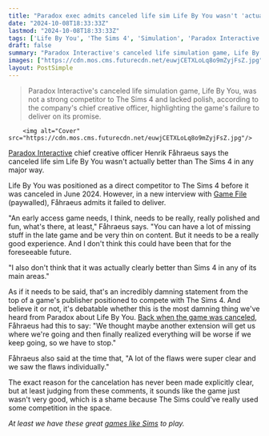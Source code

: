 ```yaml
---
title: "Paradox exec admits canceled life sim Life By You wasn't 'actually clearly better than Sims 4 in any of its main areas'"
date: "2024-10-08T18:33:33Z"
lastmod: "2024-10-08T18:33:33Z"
tags: ['Life By You', 'The Sims 4', 'Simulation', 'Paradox Interactive', 'PC']
draft: false
summary: "Paradox Interactive's canceled life simulation game, Life By You, was not a strong competitor to The Sims 4 and lacked polish, according to the company's chief creative officer, highlighting the game's failure to deliver on its promise."
images: ["https://cdn.mos.cms.futurecdn.net/euwjCETXLoLq8o9mZyjFsZ.jpg"]
layout: PostSimple
---
```

> Paradox Interactive's canceled life simulation game, Life By You, was not a strong competitor to The Sims 4 and lacked polish, according to the company's chief creative officer, highlighting the game's failure to deliver on its promise.


        <img alt="Cover" src="https://cdn.mos.cms.futurecdn.net/euwjCETXLoLq8o9mZyjFsZ.jpg"/>
        
[Paradox Interactive](https://www.gamesradar.com/tag/paradox-interactive/) chief creative officer Henrik Fåhraeus says the canceled life sim Life By You wasn't actually better than The Sims 4 in any major way.

Life By You was positioned as a direct competitor to The Sims 4 before it was canceled in June 2024. However, in a new interview with [Game File](https://www.gamefile.news/p/paradox-interactive-life-by-you-lamplighters-league-vampire-masquerade-bloodlines-2) (paywalled), Fåhraeus admits it failed to deliver.

"An early access game needs, I think, needs to be really, really polished and fun, what's there, at least," Fåhraeus says. "You can have a lot of missing stuff in the late game and be very thin on content. But it needs to be a really good experience. And I don't think this could have been that for the foreseeable future.

"I also don't think that it was actually clearly better than Sims 4 in any of its main areas."

As if it needs to be said, that's an incredibly damning statement from the top of a game's publisher positioned to compete with The Sims 4. And believe it or not, it's debatable whether this is the most damning thing we've heard from Paradox about Life By You. [Back when the game was canceled](https://www.gamesradar.com/games/simulation/the-sims-competitor-life-by-you-abruptly-canceled-exec-admits-its-a-clear-failure-on-paradoxs-part/), Fåhraeus had this to say: "We thought maybe another extension will get us where we're going and then finally realized everything will be worse if we keep going, so we have to stop."

Fåhraeus also said at the time that, "A lot of the flaws were super clear and we saw the flaws individually."

The exact reason for the cancelation has never been made explicitly clear, but at least judging from these comments, it sounds like the game just wasn't very good, which is a shame because The Sims could've really used some competition in the space.

*At least we have these great *[<em>games like Sims</em>](https://www.gamesradar.com/games-like-the-sims/)* to play.*
        